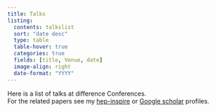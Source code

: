 ```yaml
---
title: Talks
listing:
  contents: talkslist
  sort: "date desc"
  type: table
  table-hover: true
  categories: true
  fields: [title, Venue, date]
  image-align: right
  date-format: "YYYY"
---
```


Here is a list of talks at difference Conferences.  
For the related papers see my [hep-inspire](https://inspirehep.net/authors/1899376?ui-citation-summary=true) or [Google scholar](https://scholar.google.com/citations?user=W1XiYmQAAAAJ&hl=it&oi=ao) profiles.
